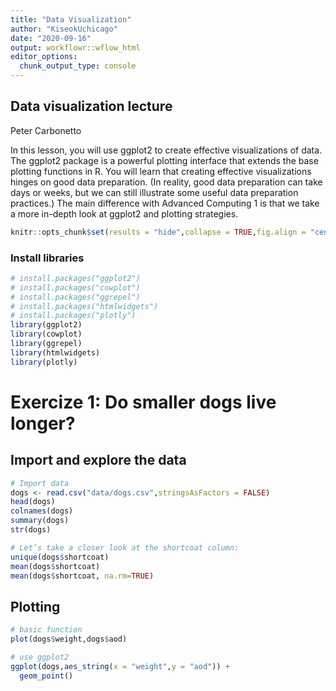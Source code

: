 ```yaml
---
title: "Data Visualization"
author: "KiseokUchicago"
date: "2020-09-16"
output: workflowr::wflow_html
editor_options:
  chunk_output_type: console
---
```


## Data visualization lecture
Peter Carbonetto

In this lesson, you will use ggplot2 to create effective visualizations of data. The ggplot2 package
is a powerful plotting interface that extends the base plotting functions in R. You will learn that
creating effective visualizations hinges on good data preparation. (In reality, good data preparation
can take days or weeks, but we can still illustrate some useful data preparation practices.)
The main difference with Advanced Computing 1 is that we take a more in-depth look at ggplot2
and plotting strategies.

```r
knitr::opts_chunk$set(results = "hide",collapse = TRUE,fig.align = "center")
```

### Install libraries
```r
# install.packages("ggplot2")
# install.packages("cowplot")
# install.packages("ggrepel")
# install.packages("htmlwidgets")
# install.packages("plotly")
library(ggplot2)
library(cowplot)
library(ggrepel)
library(htmlwidgets)
library(plotly)

```

# Exercize 1: Do smaller dogs live longer?

## Import and explore the data
```r
# Import data
dogs <- read.csv("data/dogs.csv",stringsAsFactors = FALSE)
head(dogs)
colnames(dogs)
summary(dogs)
str(dogs)

# Let’s take a closer look at the shortcoat column:
unique(dogs$shortcoat)
mean(dogs$shortcoat)
mean(dogs$shortcoat, na.rm=TRUE)
```

## Plotting
```r
# basic function
plot(dogs$weight,dogs$aod)

# use ggplot2
ggplot(dogs,aes_string(x = "weight",y = "aod")) +
  geom_point()

```




